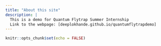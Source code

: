 ```yaml
---
title: "About this site"
description: |
  This is a demo for Quantum Flytrap Summer Internship
  Link to the webpage: [deeplokhande.github.io/quantumflytrapdemo] 
---
```


```r
knitr::opts_chunk$set(echo = FALSE)
```

